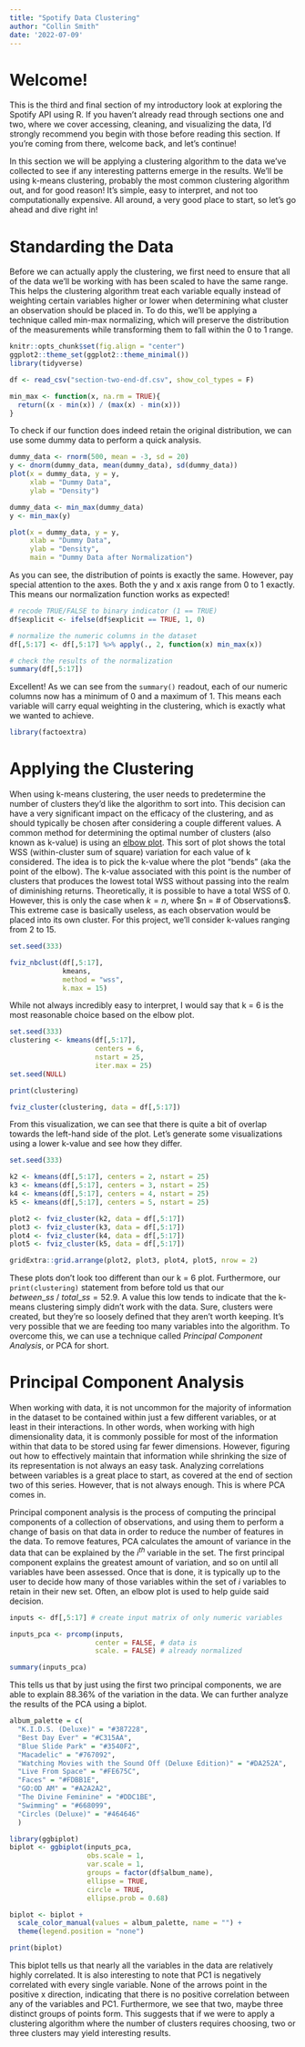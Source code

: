 ```yaml
---
title: "Spotify Data Clustering"
author: "Collin Smith"
date: '2022-07-09'
---
```


# Welcome!

This is the third and final section of my introductory look at exploring the
Spotify API using R. If you haven't already read through sections one and two,
where we cover accessing, cleaning, and visualizing the data, I'd strongly
recommend you begin with those before reading this section. If you're coming
from there, welcome back, and let's continue!

In this section we will be applying a clustering algorithm to the data we've 
collected to see if any interesting patterns emerge in the results. We'll be
using k-means clustering, probably the most common clustering algorithm out,
and for good reason! It's simple, easy to interpret, and not too computationally
expensive. All around, a very good place to start, so let's go ahead and dive 
right in!

# Standarding the Data

Before we can actually apply the clustering, we first need to ensure that all
of the data we'll be working with has been scaled to have the same range. This
helps the clustering algorithm treat each variable equally instead of weighting
certain variables higher or lower when determining what cluster an observation
should be placed in. To do this, we'll be applying a technique called min-max
normalizing, which will preserve the distribution of the measurements while
transforming them to fall within the 0 to 1 range. 

```r
knitr::opts_chunk$set(fig.align = "center")
ggplot2::theme_set(ggplot2::theme_minimal())
library(tidyverse)
```

```r
df <- read_csv("section-two-end-df.csv", show_col_types = F)
```

```r
min_max <- function(x, na.rm = TRUE){
  return((x - min(x)) / (max(x) - min(x)))
}
```

To check if our function does indeed retain the original distribution, we can
use some dummy data to perform a quick analysis.

```r
dummy_data <- rnorm(500, mean = -3, sd = 20)
y <- dnorm(dummy_data, mean(dummy_data), sd(dummy_data))
plot(x = dummy_data, y = y,
     xlab = "Dummy Data",
     ylab = "Density")
```

```r
dummy_data <- min_max(dummy_data)
y <- min_max(y)

plot(x = dummy_data, y = y,
     xlab = "Dummy Data",
     ylab = "Density",
     main = "Dummy Data after Normalization")
```

As you can see, the distribution of points is exactly the same. However, pay
special attention to the axes. Both the y and x axis range from 0 to 1 exactly.
This means our normalization function works as expected!

```r
# recode TRUE/FALSE to binary indicator (1 == TRUE)
df$explicit <- ifelse(df$explicit == TRUE, 1, 0)

# normalize the numeric columns in the dataset
df[,5:17] <- df[,5:17] %>% apply(., 2, function(x) min_max(x))

# check the results of the normalization
summary(df[,5:17])
```

Excellent! As we can see from the `summary()` readout, each of our numeric
columns now has a minimum of 0 and a maximum of 1. This means each variable
will carry equal weighting in the clustering, which is exactly what we wanted
to achieve.

```r
library(factoextra)
```

# Applying the Clustering

When using k-means clustering, the user needs to predetermine the number of 
clusters they'd like the algorithm to sort into. This decision can have a very
significant impact on the efficacy of the clustering, and as should typically
be chosen after considering a couple different values. A common method for 
determining the optimal number of clusters (also known as k-value) is using
an [elbow plot](https://uc-r.github.io/kmeans_clustering). This sort of plot
shows the total WSS (within-cluster sum of square) variation for each value of
k considered. The idea is to pick the k-value where the plot "bends" (aka the
point of the elbow). The k-value associated with this point is the number of 
clusters that produces the lowest total WSS without passing into the realm of
diminishing returns. Theoretically, it is possible to have a total WSS of 0.
However, this is only the case when $k = n$, where $n = # of Observations$. 
This extreme case is basically useless, as each observation would be placed into
its own cluster. For this project, we'll consider k-values ranging from 2 to 15.

```r
set.seed(333)

fviz_nbclust(df[,5:17], 
             kmeans, 
             method = "wss",
             k.max = 15)
```

While not always incredibly easy to interpret, I would say that k = 6 is the
most reasonable choice based on the elbow plot.

```r
set.seed(333)
clustering <- kmeans(df[,5:17],
                     centers = 6,
                     nstart = 25,
                     iter.max = 25)
set.seed(NULL)

print(clustering)
```

```r
fviz_cluster(clustering, data = df[,5:17])
```

From this visualization, we can see that there is quite a bit of overlap towards
the left-hand side of the plot. Let's generate some visualizations using a lower
k-value and see how they differ.

```r
set.seed(333)

k2 <- kmeans(df[,5:17], centers = 2, nstart = 25)
k3 <- kmeans(df[,5:17], centers = 3, nstart = 25)
k4 <- kmeans(df[,5:17], centers = 4, nstart = 25)
k5 <- kmeans(df[,5:17], centers = 5, nstart = 25)

plot2 <- fviz_cluster(k2, data = df[,5:17])
plot3 <- fviz_cluster(k3, data = df[,5:17])
plot4 <- fviz_cluster(k4, data = df[,5:17])
plot5 <- fviz_cluster(k5, data = df[,5:17])

gridExtra::grid.arrange(plot2, plot3, plot4, plot5, nrow = 2)
```

These plots don't look too different than our k = 6 plot. Furthermore, our
`print(clustering)` statement from before told us that our 
$between\_ss \ /\  total\_ss = 52.9%$. A value this low tends to indicate that
the k-means clustering simply didn't work with the data. Sure, clusters were
created, but they're so loosely defined that they aren't worth keeping. It's
very possible that we are feeding too many variables into the algorithm. To
overcome this, we can use a technique called *Principal Component Analysis*, or
PCA for short. 

# Principal Component Analysis

When working with data, it is not uncommon for the majority of information in
the dataset to be contained within just a few different variables, or at least
in their interactions. In other words, when working with high dimensionality
data, it is commonly possible for most of the information within that data to
be stored using far fewer dimensions. However, figuring out how to effectively
maintain that information while shrinking the size of its representation is not
always an easy task. Analyzing correlations between variables is a great place
to start, as covered at the end of section two of this series. However, that
is not always enough. This is where PCA comes in.

Principal component analysis is the process of computing the principal
components of a collection of observations, and using them to perform a change
of basis on that data in order to reduce the number of features in the data.
To remove features, PCA calculates the amount of variance in the data that can
be explained by the $i^{th}$ variable in the set. The first principal component
explains the greatest amount of variation, and so on until all variables have 
been assessed. Once that is done, it is typically up to the user to decide how
many of those variables within the set of *i* variables to retain in their new
set. Often, an elbow plot is used to help guide said decision.

```r
inputs <- df[,5:17] # create input matrix of only numeric variables

inputs_pca <- prcomp(inputs, 
                     center = FALSE, # data is 
                     scale. = FALSE) # already normalized

summary(inputs_pca)
```

This tells us that by just using the first two principal components, we are able
to explain 88.36% of the variation in the data. We can further analyze the 
results of the PCA using a biplot.

```r
album_palette = c(
  "K.I.D.S. (Deluxe)" = "#387228",
  "Best Day Ever" = "#C315AA",
  "Blue Slide Park" = "#3540F2",
  "Macadelic" = "#767092",
  "Watching Movies with the Sound Off (Deluxe Edition)" = "#DA252A",
  "Live From Space" = "#FE675C",
  "Faces" = "#FDBB1E",
  "GO:OD AM" = "#A2A2A2",
  "The Divine Feminine" = "#DDC1BE",
  "Swimming" = "#668099",
  "Circles (Deluxe)" = "#464646"
  )

library(ggbiplot)
biplot <- ggbiplot(inputs_pca,
                   obs.scale = 1,
                   var.scale = 1,
                   groups = factor(df$album_name),
                   ellipse = TRUE,
                   circle = TRUE,
                   ellipse.prob = 0.68)

biplot <- biplot + 
  scale_color_manual(values = album_palette, name = "") +
  theme(legend.position = "none")

print(biplot)
```

This biplot tells us that nearly all the variables in the data are relatively
highly correlated. It is also interesting to note that PC1 is negatively 
correlated with every single variable. None of the arrows point in the positive
x direction, indicating that there is no positive correlation between any of 
the variables and PC1. Furthermore, we see that two, maybe three
distinct groups of points form. This suggests that if we were to apply a 
clustering algorithm where the number of clusters requires choosing, 
two or three clusters may yield interesting results.